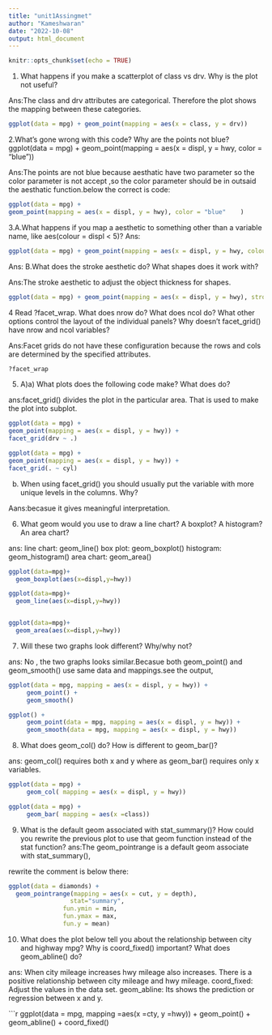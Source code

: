 ```yaml
---
title: "unit1Assingmet"
author: "Kameshwaran"
date: "2022-10-08"
output: html_document
---
```


```r
knitr::opts_chunk$set(echo = TRUE)
```

1. What happens if you make a scatterplot of class vs drv. Why is the plot not useful?

Ans:The class and drv attributes are categorical. Therefore the plot shows the mapping between these categories.

```r
ggplot(data = mpg) + geom_point(mapping = aes(x = class, y = drv))
```



2.What’s gone wrong with this code? Why are the points not blue?
ggplot(data = mpg) + 
geom_point(mapping = aes(x = displ, y = hwy, color = "blue"))	

Ans:The points are not blue because aesthatic have two parameter so the color parameter is not accept ,so the color parameter should be in outsaid the aesthatic function.below the correct is code:
```r
ggplot(data = mpg) + 
geom_point(mapping = aes(x = displ, y = hwy), color = "blue"	)

```



3.A.What happens if you map a aesthetic to something other than a variable name, like aes(colour = displ < 5)? 
Ans:
```r
ggplot(data = mpg) + geom_point(mapping = aes(x = displ, y = hwy, colour = displ < 5))

```

Ans:
B.What does the stroke aesthetic do? What shapes does it work with?

  Ans:The stroke aesthetic  to adjust the object thickness for shapes.
  
```r
ggplot(data = mpg) + geom_point(mapping = aes(x = displ, y = hwy), stroke=3)
```




4 Read ?facet_wrap. What does nrow do? What does ncol do? What other options control the layout of the individual panels? Why doesn’t facet_grid() have nrow and ncol variables?

Ans:Facet grids do not have these configuration because the rows and cols are determined by the specified attributes.
```r
?facet_wrap   
```



5. A)a)	What plots does the following code make? What does do?

  ans:facet_grid() divides the plot in the particular area. That is used to make the plot into subplot.
 
 
```r
ggplot(data = mpg) + 
geom_point(mapping = aes(x = displ, y = hwy)) +
facet_grid(drv ~ .)
```


```r
ggplot(data = mpg) + 
geom_point(mapping = aes(x = displ, y = hwy)) +
facet_grid(. ~ cyl)                                                                          

```


 
 b)	When using facet_grid() you should usually put the variable with more unique levels in the columns. Why?  
 
 Aans:becasue it  gives meaningful interpretation.
 
 
 6. What geom would you use to draw a line chart? A boxplot? A histogram? An area chart?
 
 ans:
        line chart: geom_line()
        box plot: geom_boxplot()
        histogram: geom_histogram()
        area chart: geom_area()
```r
ggplot(data=mpg)+
  geom_boxplot(aes(x=displ,y=hwy))

ggplot(data=mpg)+
  geom_line(aes(x=displ,y=hwy))


ggplot(data=mpg)+
  geom_area(aes(x=displ,y=hwy))

```




        
        
        
7. Will these two graphs look different? Why/why not?

  ans:  No , the two graphs looks similar.Becasue both geom_point() and geom_smooth() use same          data and mappings.see the output,
```r
ggplot(data = mpg, mapping = aes(x = displ, y = hwy)) + 
     geom_point() +
     geom_smooth()

```

```r
ggplot() +
     geom_point(data = mpg, mapping = aes(x = displ, y = hwy)) +
     geom_smooth(data = mpg, mapping = aes(x = displ, y = hwy))


```


      


8. What does geom_col() do? How is different to geom_bar()?

  ans: geom_col() requires both x and y where as geom_bar() requires only x variables.
  
  
  
```r
ggplot(data = mpg) +
     geom_col( mapping = aes(x = displ, y = hwy))
```
  
```r
ggplot(data = mpg) +
     geom_bar( mapping = aes(x =class))
```



9. What is the default geom associated with stat_summary()? How could you rewrite the previous plot to use that geom function instead of the stat function?
   ans:The geom_pointrange is a default geom associate with stat_summary(),
   
  rewrite the comment is below there:

```r
ggplot(data = diamonds) +
  geom_pointrange(mapping = aes(x = cut, y = depth),
                 stat="summary", 
               fun.ymin = min,
               fun.ymax = max,
               fun.y = mean)
```






10. What does the plot below tell you about the relationship between city and highway mpg? Why is coord_fixed() important? What does geom_abline() do?
 
  ans: When city mileage increases hwy mileage also increases. There is a positive relationship between city mileage        and hwy mileage.
      coord_fixed: Adjust the values in the data set.
      geom_abline: Its shows the prediction or regression between x and y.

```r
ggplot(data = mpg, mapping =aes(x =cty, y =hwy)) +
geom_point() +
geom_abline() +
coord_fixed()
